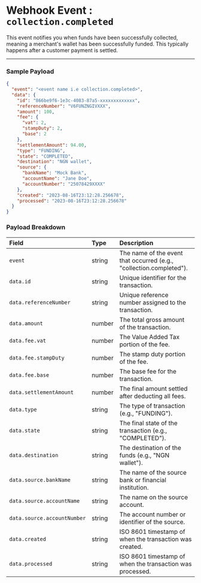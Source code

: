 # Webhook Event : `collection.completed`

This event notifies you when funds have been successfully collected, meaning a merchant's wallet has been successfully funded. This typically happens after a customer payment is settled.

---

### Sample Payload

```json
{
  "event": "<event name i.e collection.completed>",
  "data": {
    "id": "866be9f6-1e3c-4083-87a5-xxxxxxxxxxxxx",
    "referenceNumber": "V6FUNZNGIVXXX",
    "amount": 100,
    "fee": {
      "vat": 2,
      "stampDuty": 2,
      "base": 2
    },
    "settlementAmount": 94.00,
    "type": "FUNDING",
    "state": "COMPLETED",
    "destination": "NGN wallet",
    "source": {
      "bankName": "Mock Bank",
      "accountName": "Jane Doe",
      "accountNumber": "25078429XXXX"
    },
    "created": "2023-08-16T23:12:28.256678",
    "processed": "2023-08-16T23:12:28.256678"
  }
}
```
### Payload Breakdown

| **Field** | **Type** | **Description** |
| :--- | :--- | :--- |
| `event` | string | The name of the event that occurred (e.g., "collection.completed"). |
| `data.id` | string | Unique identifier for the transaction. |
| `data.referenceNumber` | string | Unique reference number assigned to the transaction. |
| `data.amount` | number | The total gross amount of the transaction. |
| `data.fee.vat` | number | The Value Added Tax portion of the fee. |
| `data.fee.stampDuty` | number | The stamp duty portion of the fee. |
| `data.fee.base` | number | The base fee for the transaction. |
| `data.settlementAmount` | number | The final amount settled after deducting all fees. |
| `data.type` | string | The type of transaction (e.g., "FUNDING"). |
| `data.state` | string | The final state of the transaction (e.g., "COMPLETED"). |
| `data.destination` | string | The destination of the funds (e.g., "NGN wallet"). |
| `data.source.bankName` | string | The name of the source bank or financial institution. |
| `data.source.accountName` | string | The name on the source account. |
| `data.source.accountNumber` | string | The account number or identifier of the source. |
| `data.created` | string | ISO 8601 timestamp of when the transaction was created. |
| `data.processed` | string | ISO 8601 timestamp of when the transaction was processed. |

